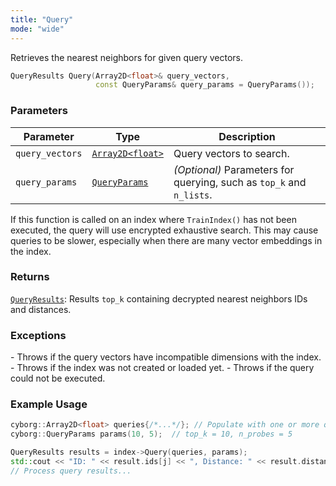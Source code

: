 ```yaml
---
title: "Query"
mode: "wide"
---
```


Retrieves the nearest neighbors for given query vectors.

```cpp
QueryResults Query(Array2D<float>& query_vectors,
                   const QueryParams& query_params = QueryParams());
```

### Parameters

| Parameter | Type | Description |
|-------------------|--------------------|-----------------------|
| `query_vectors` | [`Array2D<float>`](../types#array2d) | Query vectors to search. |
| `query_params` | [`QueryParams`](../types#queryparams) | _(Optional)_ Parameters for querying, such as `top_k` and `n_lists`. |

<Tip> If this function is called on an index where `TrainIndex()` has not been executed, the query will use encrypted exhaustive search.
This may cause queries to be slower, especially when there are many vector embeddings in the index.</Tip>

### Returns

[`QueryResults`](#queryresults): Results `top_k` containing decrypted nearest neighbors IDs and distances.

### Exceptions

<AccordionGroup>
    <Accordion title="std::invalid_argument">
        - Throws if the query vectors have incompatible dimensions with the index.
        - Throws if the index was not created or loaded yet.
    </Accordion>
    <Accordion title="std::runtime_exception">
        - Throws if the query could not be executed.
    </Accordion>
</AccordionGroup>

### Example Usage

```cpp
cyborg::Array2D<float> queries{/*...*/}; // Populate with one or more query vectors
cyborg::QueryParams params(10, 5);  // top_k = 10, n_probes = 5

QueryResults results = index->Query(queries, params);
std::cout << "ID: " << result.ids[j] << ", Distance: " << result.distances[j] << std::endl;
// Process query results...
```